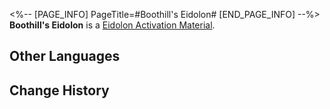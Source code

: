 <%-- [PAGE_INFO]
PageTitle=#Boothill's Eidolon#
[END_PAGE_INFO] --%>
{{Item Infobox
|id          = 11315
|image       = Item Boothill's Eidolon.png{{subst:void|<!--$UPLOAD:<<SpriteOutput/ItemFigures/11003.png>-<Item Boothill's Eidolon.png>-<Item Icons>>-->}}
|type        = Eidolon Activation Material
|invCategory = 
|rarity      = 5
|effect      = 
|description = Material for raising Boothill's Eidolon Level.
}}
'''Boothill's Eidolon''' is a [[Eidolon Activation Material]].

==Other Languages==
{{Other Languages
|en   = Boothill's Eidolon
|zhs  = 【波提欧】的星魂
|zht  = 【波提歐】的星魂
|ja   = 「ブートヒル」の星魂
|ko   = [부트힐]의 성혼
|es   = Eidolon de Boothill
|fr   = Eidolon du Fossoyeur
|ru   = Эйдолон Бутхилла
|th   = Eidolon ของ Boothill
|vi   = Tinh Hồn Boothill
|de   = Boothills Eidolon
|id   = Boothill's Eidolon
|pt   = Eidolon de Boothill
}}

==Change History==
{{Change History|2.2}}